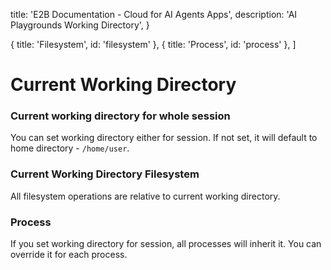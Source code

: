   title: 'E2B Documentation - Cloud for AI Agents Apps',
  description: 'AI Playgrounds Working Directory',
}

  { title: 'Filesystem', id: 'filesystem' },
  { title: 'Process', id: 'process' },
]

# Current Working Directory

### Current working directory for whole session

You can set working directory either for session. If not set, it will default to home directory - `/home/user`.

<CodeGroupAutoload path="cwd/session" />

### Current Working Directory Filesystem

All filesystem operations are relative to current working directory.

<CodeGroupAutoload path="cwd/filesystem"/>

### Process

If you set working directory for session, all processes will inherit it. You can override it for each process.

<CodeGroupAutoload path="cwd/process"/>
